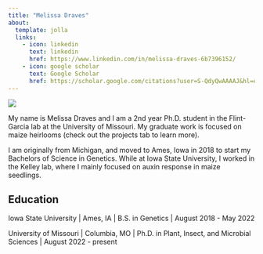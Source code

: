 ```yaml
---
title: "Melissa Draves"
about:
  template: jolla
  links:
    - icon: linkedin
      text: linkedin
      href: https://www.linkedin.com/in/melissa-draves-6b7396152/
    - icon: google scholar
      text: Google Scholar
      href: https://scholar.google.com/citations?user=S-QdyQwAAAAJ&hl=en
---
```


![](mdraves-pic.jpg)

My name is Melissa Draves and I am a 2nd year Ph.D. student in the Flint-Garcia lab at the University of Missouri. My graduate work is focused on maize heirlooms (check out the projects tab to learn more).

I am originally from Michigan, and moved to Ames, Iowa in 2018 to start my Bachelors of Science in Genetics. While at Iowa State University, I worked in the Kelley lab, where I mainly focused on auxin response in maize seedlings.

## Education

Iowa State University \| Ames, IA \| B.S. in Genetics \| August 2018 - May 2022

University of Missouri \| Columbia, MO \|  Ph.D. in Plant, Insect, and Microbial Sciences \| August 2022 - present





